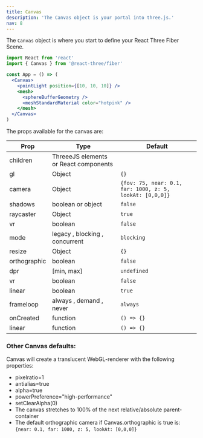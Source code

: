 ```yaml
---
title: Canvas
description: 'The Canvas object is your portal into three.js.'
nav: 8
---
```


The `Canvas` object is where you start to define your React Three Fiber Scene.

```jsx
import React from 'react'
import { Canvas } from '@react-three/fiber'

const App = () => (
  <Canvas>
    <pointLight position={[10, 10, 10]} />
    <mesh>
      <sphereBufferGeometry />
      <meshStandardMaterial color="hotpink" />
    </mesh>
  </Canvas>
)
```

The props available for the canvas are:

| Prop         | Type                                  | Default                                                  |
| ------------ | ------------------------------------- | -------------------------------------------------------- |
| children     | ThreeeJS elements or React components |                                                          |
| gl           | Object                                | `{}`                                                     |
| camera       | Object                                | `{fov: 75, near: 0.1, far: 1000, z: 5, lookAt: [0,0,0]}` |
| shadows      | boolean or object                     | `false`                                                  |
| raycaster    | Object                                | `true`                                                   |
| vr           | boolean                               | `false`                                                  |
| mode         | legacy , blocking , concurrent        | `blocking`                                               |
| resize       | Object                                | `{}`                                                     |
| orthographic | boolean                               | `false`                                                  |
| dpr          | [min, max]                            | `undefined`                                              |
| vr           | boolean                               | `false`                                                  |
| linear       | boolean                               | `true`                                                   |
| frameloop    | always , demand , never               | `always`                                                 |
| onCreated    | function                              | `() => {}`                                               |
| linear       | function                              | `() => {}`                                               |

### Other Canvas defaults:

Canvas will create a translucent WebGL-renderer with the following properties:

- pixelratio=1
- antialias=true
- alpha=true
- powerPreference="high-performance"
- setClearAlpha(0)
- The canvas stretches to 100% of the next relative/absolute parent-container
- The default orthographic camera if Canvas.orthographic is true is: `{near: 0.1, far: 1000, z: 5, lookAt: [0,0,0]}`
